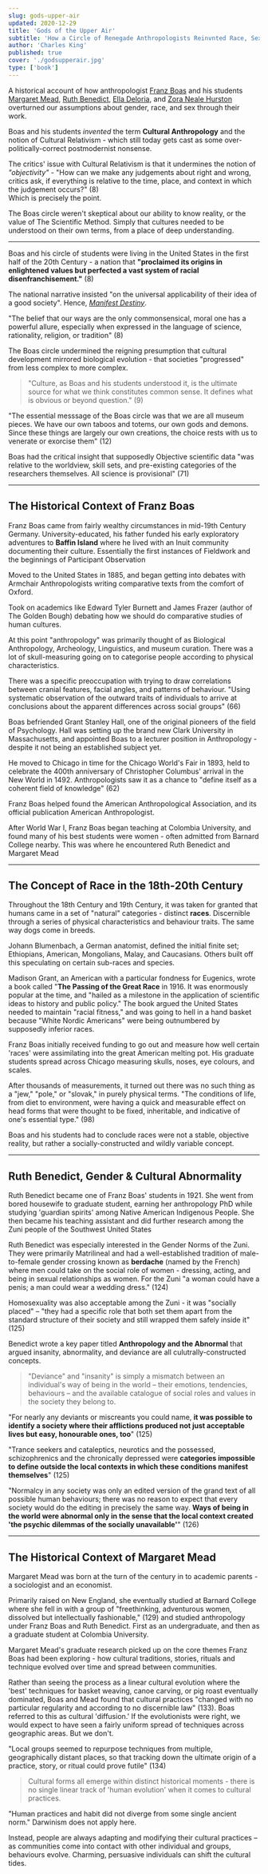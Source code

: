 ```yaml
---
slug: gods-upper-air
updated: 2020-12-29
title: 'Gods of the Upper Air'
subtitle: 'How a Circle of Renegade Anthropologists Reinvnted Race, Sex, and Gender in the Twentieth Century'
author: 'Charles King'
published: true
cover: './godsupperair.jpg'
type: ['book']
---
```


A historical account of how anthropologist [Franz Boas](https://en.wikipedia.org/wiki/Franz_Boas) and his students [Margaret Mead](https://en.wikipedia.org/wiki/Margaret_Mead), [Ruth Benedict](https://en.wikipedia.org/wiki/Ruth_Benedict), [Ella Deloria](https://en.wikipedia.org/wiki/Ella_Cara_Deloria), and [Zora Neale Hurston](https://en.wikipedia.org/wiki/Zora_Neale_Hurston) overturned our assumptions about gender, race, and sex through their work.

Boas and his students _invented_ the term **Cultural Anthropology** and the notion of Cultural Relativism - which still today gets cast as some over-politically-correct postmodernist nonsense.

The critics' issue with Cultural Relativism is that it undermines the notion of _"objectivity"_  - "How can we make any judgements about right and wrong, critics ask, if everything is relative to the time, place, and context in which the judgement occurs?"  (8)  
Which is precisely the point.

The Boas circle weren't skeptical about our ability to know reality, or the value of The Scientific Method. Simply that cultures needed to be understood on their own terms, from a place of deep understanding.

---

Boas and his circle of students were living in the United States in the first half of the 20th Century - a nation that **"proclaimed its origins in enlightened values but perfected a vast system of racial disenfranchisement."** (8)

The national narrative insisted "on the universal applicability of their idea of a good society". Hence, _[Manifest Destiny](https://en.wikipedia.org/wiki/Manifest_destiny)_.

"The belief that our ways are the only commonsensical, moral one has a powerful allure, especially when expressed in the language of science, rationality, religion, or tradition" (8)

The Boas circle undermined the reigning presumption that cultural development mirrored biological evolution - that societies "progressed" from less complex to more complex.

> "Culture, as Boas and his students understood it, is the ultimate source for what we think constitutes common sense. It defines what is obvious or beyond question." (9)

"The essential messsage of the Boas circle was that we are all museum pieces. We have our own taboos and totems, our own gods and demons. Since these things are largely our own creations, the choice rests with us to venerate or exorcise them" (12)

Boas had the critical insight that supposedly Objective scientific data "was relative to the worldview, skill sets, and pre-existing categories of the researchers themselves. All science is provisional" (71)

---

## The Historical Context of Franz Boas

Franz Boas came from fairly wealthy circumstances in mid-19th Century Germany. University-educated, his father funded his early exploratory adventures to **Baffin Island** where he lived with an Inuit community documenting their culture. Essentially the first instances of Fieldwork and the beginnings of Participant Observation

Moved to the United States in 1885, and began getting into debates with Armchair Anthropologists writing comparative texts from the comfort of Oxford.

Took on academics like Edward Tyler Burnett and James Frazer (author of The Golden Bough) debating how we should do comparative studies of human cultures.

At this point "anthropology" was primarily thought of as Biological Anthropology, Archeology, Linguistics, and museum curation. There was a lot of skull-measuring going on to categorise people according to physical characteristics.

There was a specific preoccupation with trying to draw correlations between cranial features, facial angles, and patterns of behaviour. "Using systematic observation of the outward traits of individuals to arrive at conclusions about the apparent differences across social groups" (66)

Boas befriended Grant Stanley Hall, one of the original pioneers of the field of Psychology. Hall was setting up the brand new Clark University in Massachusetts, and appointed Boas to a lecturer position in Anthropology - despite it not being an established subject yet.

He moved to Chicago in time for the Chicago World's Fair in 1893, held to celebrate the 400th anniversary of Christopher Columbus' arrival in the New World in 1492. Anthropologists saw it as a chance to "define itself as a coherent field of knowledge" (62)

Franz Boas helped found the American Anthropological Association, and its official publication American Anthropologist.

After World War I, Franz Boas began teaching at Colombia University, and found many of his best students were women - often admitted from Barnard College nearby. This was where he encountered Ruth Benedict and Margaret Mead

---

## The Concept of Race in the 18th-20th Century

Throughout the 18th Century and 19th Century, it was taken for granted that humans came in a set of "natural" categories - distinct __races__. Discernible through a series of physical characteristics and behaviour traits. The same way dogs come in breeds.

Johann Blumenbach, a German anatomist, defined the initial finite set; Ethiopians, American, Mongolians, Malay, and Caucasians. Others built off this speculating on certain sub-races and species.
 
 Madison Grant, an American with a particular fondness for Eugenics, wrote a book called "**The Passing of the Great Race** in 1916. It was enormously popular at the time, and "hailed as a milestone in the application of scientific ideas to history and public policy." The book argued the United States needed to maintain "racial fitness," and was going to hell in a hand basket because "White Nordic Americans" were being outnumbered by supposedly inferior races.
 
 Franz Boas initially received funding to go out and measure how well certain 'races' were assimilating into the great American melting pot. His graduate students spread across Chicago measuring skulls, noses, eye colours, and scales.
 
 After thousands of measurements, it turned out there was no such thing as a "jew," "pole," or "slovak," in purely physical terms. "The conditions of life, from diet to environment, were having a quick and measurable effect on head forms that were thought to be fixed, inheritable, and indicative of one's essential type." (98)
 
 Boas and his students had to conclude races were not a stable, objective reality, but rather a socially-constructed and wildly variable concept.
 
---

## Ruth Benedict, Gender & Cultural Abnormality

Ruth Benedict became one of Franz Boas' students in 1921. She went from bored housewife to graduate student, earning her anthropology PhD while studying 'guardian spirits' among Native American Indigenous People. She then became his teaching assistant and did further research among the Zuni people of the Southwest United States

Ruth Benedict was especially interested in the Gender Norms of the Zuni. They were primarily Matrilineal and had a well-established tradition of male-to-female gender crossing known as __berdache__ (named by the French) where men could take on the social role of women - dressing, acting, and being in sexual relationships as women. For the Zuni "a woman could have a penis; a man could wear a wedding dress." (124)

Homosexuality was also acceptable among the Zuni - it was "socially placed" – "they had a specific role that both set them apart from the standard structure of their society and still wrapped them safely inside it" (125)

Benedict wrote a key paper titled **Anthropology and the Abnormal** that argued insanity, abnormality, and deviance are all culutrally-constructed concepts.  

> "Deviance" and "insanity" is simply a mismatch between an individual's way of being in the world – their emotions, tendencies, behaviours – and the available catalogue of social roles and values in the society they belong to.

"For nearly any deviants or miscreants you could name, **it was possible to identify a society where their afflictions produced not just acceptable lives but easy, honourable ones, too**" (125)

"Trance seekers and cataleptics, neurotics and the possessed, schizophrenics and the chronically depressed were **categories impossible to define outside the local contexts in which these conditions manifest themselves**" (125)

"Normalcy in any society was only an edited version of the grand text of all possible human behaviours; there was no reason to expect that every society would do the editing in precisely the same way. **Ways of being in the world were abnormal only in the sense that the local context created 'the psychic dilemmas of the socially unavailable'**" (126)

---

## The Historical Context of Margaret Mead

Margaret Mead was born at the turn of the century in to academic parents - a sociologist and an economist.

Primarily raised on New England, she eventually studied at Barnard College where she fell in with a group of "freethinking, adventurous women, dissolved but intellectually fashionable," (129) and studied anthropology under Franz Boas and Ruth Benedict. First as an undergraduate, and then as a graduate student at Colombia University.

Margaret Mead's graduate research picked up on the core themes Franz Boas had been exploring - how cultural traditions, stories, rituals and technique evolved over time and spread between communities. 

Rather than seeing the process as a linear cultural evolution where the 'best' techniques for basket weaving, canoe carving, or pig roast eventually dominated, Boas and Mead found that cultural practices "changed with no particular regularity and according to no discernible law" (133). Boas referred to this as cultural 'diffusion.' If the evolutionists were right, we would expect to have seen a fairly uniform spread of techniques across geographic areas. But we don't.

"Local groups seemed to repurpose techniques from multiple, geographically distant places, so that tracking down the ultimate origin of a practice, story, or ritual could prove futile" (134) 

> Cultural forms all emerge within distinct historical moments - there is no single linear track of 'human evolution' when it comes to cultural practices.

"Human practices and habit did not diverge from some single ancient norm." Darwinism does not apply here.

Instead, people are always adapting and modifying their cultural practices – as communities come into contact with other individual and groups, behaviours evolve. Charming, persuasive individuals can shift the cultural tides.